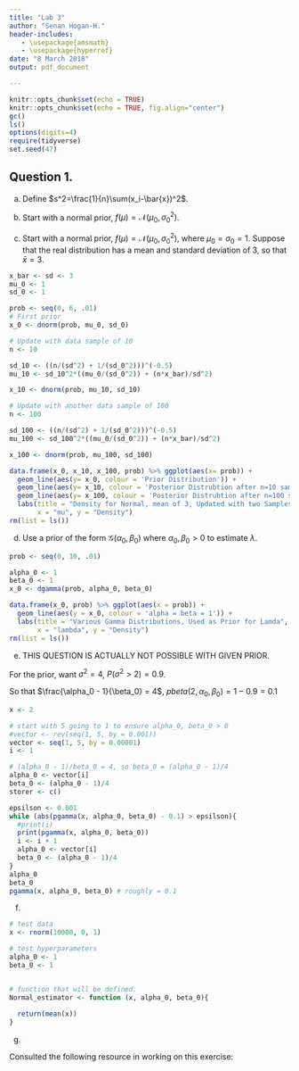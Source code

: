 ```yaml
---
title: "Lab 3"
author: "Senan Hogan-H."
header-includes:
   - \usepackage{amsmath}
   - \usepackage{hyperref}
date: "8 March 2018"
output: pdf_document

---
```


```r
knitr::opts_chunk$set(echo = TRUE)
knitr::opts_chunk$set(echo = TRUE, fig.align="center")
gc()
ls()
options(digits=4)
require(tidyverse)
set.seed(47)
```

## Question 1.

a. Define $s^2=\frac{1}{n}\sum(x_i-\bar{x})^2$.
\begin{multline} \\
\sum_{i=1}^n(x_i-\mu)^2 = \\
\sum_{i=1}^n( x_i^2 - 2\mu x_i +\mu^2) = \\
\sum_{i=1}^n x_i^2 - 2 \mu\sum_{i=1}^nx_i + n \mu^2 = \\
\sum_{i=1}^n x_i^2 - 2\bar{x}\sum_{i=1}^nx_i + n \bar{x} ^2 + n\bar{x}^2 - 2 \mu\sum_{i=1}^nx_i + n \mu^2 = \\
\sum_{i=1}^n(x_i^2 -2\bar{x}x_i+\bar{x}^2) + n(\bar{x}^2 - 2\mu\bar{x} + \mu^2) = \\
\sum_{i=1}^n (x_i-\bar{x})^2  + n(\bar{x}-\mu)^2 = \\
ns^2 + n(\bar{x}-\mu)^2 \\
\end{multline}

b. Start with a normal prior, $f(\mu)=\mathcal{N}(\mu_0,\sigma_0^2)$.

c. Start with a normal prior, $f(\mu)=\mathcal{N}(\mu_0,\sigma_0^2)$, where $\mu_0=\sigma_0=1$.  Suppose that the real distribution has a mean and standard deviation of 3, so that $\bar{x}=3$.
```r
x_bar <- sd <- 3
mu_0 <- 1
sd_0 <- 1

prob <- seq(0, 6, .01)
# First prior
x_0 <- dnorm(prob, mu_0, sd_0)

# Update with data sample of 10
n <- 10

sd_10 <- ((n/(sd^2) + 1/(sd_0^2)))^(-0.5)
mu_10 <- sd_10^2*((mu_0/(sd_0^2)) + (n*x_bar)/sd^2)

x_10 <- dnorm(prob, mu_10, sd_10)

# Update with another data sample of 100
n <- 100

sd_100 <- ((n/(sd^2) + 1/(sd_0^2)))^(-0.5)
mu_100 <- sd_100^2*((mu_0/(sd_0^2)) + (n*x_bar)/sd^2)

x_100 <- dnorm(prob, mu_100, sd_100)

data.frame(x_0, x_10, x_100, prob) %>% ggplot(aes(x= prob)) +
  geom_line(aes(y= x_0, colour = 'Prior Distribution')) +
  geom_line(aes(y= x_10, colour = 'Posterior Distrubtion after n=10 sample')) +
  geom_line(aes(y= x_100, colour = 'Posterior Distrubtion after n=100 sample')) +
  labs(title = "Density for Normal, mean of 3, Updated with two Samples",
       x = "mu", y = "Density")
rm(list = ls())
```

d.  Use a prior of the form $\mathcal{G}(\alpha_0, \beta_0)$ where $\alpha_0, \beta_0 > 0$ to estimate $\lambda$.

```r
prob <- seq(0, 10, .01)

alpha_0 <- 1
beta_0 <- 1
x_0 <- dgamma(prob, alpha_0, beta_0)

data.frame(x_0, prob) %>% ggplot(aes(x = prob)) +
  geom_line(aes(y = x_0, colour = 'alpha = beta = 1')) +
  labs(title = "Various Gamma Distributions, Used as Prior for Lamda",
       x = "lambda", y = "Density")
rm(list = ls())
```

e. THIS QUESTION IS ACTUALLY NOT POSSIBLE WITH GIVEN PRIOR.


For the prior, want $\sigma^2=4$, $P(\sigma^2 > 2 )=0.9$.

So that $\frac{\alpha_0 - 1}{\beta_0} = 4$, $pbeta(2, \alpha_0, \beta_0) = 1- 0.9 = 0.1$
```r
x <- 2

# start with 5 going to 1 to ensure alpha_0, beta_0 > 0
#vector <- rev(seq(1, 5, by = 0.001))
vector <- seq(1, 5, by = 0.00001)
i <- 1

# (alpha_0 - 1)/beta_0 = 4, so beta_0 = (alpha_0 - 1)/4
alpha_0 <- vector[i]
beta_0 <- (alpha_0 - 1)/4
storer <- c()

epsilson <- 0.001
while (abs(pgamma(x, alpha_0, beta_0) - 0.1) > epsilson){
  #print(i)
  print(pgamma(x, alpha_0, beta_0))
  i <- i + 1
  alpha_0 <- vector[i]
  beta_0 <- (alpha_0 - 1)/4
}
alpha_0
beta_0
pgamma(x, alpha_0, beta_0) # roughly = 0.1
```

f. 
```r
# test data
x <- rnorm(10000, 0, 1) 

# test hyperparameters
alpha_0 <- 1
beta_0 <- 1


# function that will be defined.
Normal_estimator <- function (x, alpha_0, beta_0){
  
  return(mean(x))
}


```

g.

\vspace{.5in}Consulted the following resource in working on this exercise: \url{https://www.cs.ubc.ca/~murphyk/Papers/bayesGauss.pdf}





